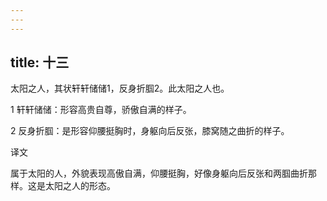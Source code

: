 ```yaml
---
---
---
```

title: 十三
---




太阳之人，其状轩轩储储1，反身折腘2。此太阳之人也。

1 轩轩储储：形容高贵自尊，骄傲自满的样子。

2 反身折腘：是形容仰腰挺胸时，身躯向后反张，膝窝随之曲折的样子。

译文

属于太阳的人，外貌表现高傲自满，仰腰挺胸，好像身躯向后反张和两腘曲折那样。这是太阳之人的形态。